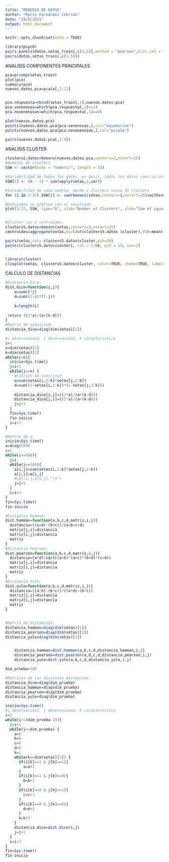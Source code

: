 ```yaml
---
title: "MINERIA DE DATOS"
author: "Rocío Fernández Cebrián"
date: "29/9/2021"
output: html_document
---
```


```r
knitr::opts_chunk$set(echo = TRUE)
```



```r
library(psych)
pairs.panels(datos.setas_train[,c(1,6)],method = "pearson",hist.col = "#00AFBB",density = TRUE,ellipses = TRUE)
pairs(datos.setas_train[,c(1:5)])
```


ANALISIS COMPONENTES PRINCIPALES
```r
pca=prcomp(setas_train)
plot(pca)
summary(pca)
nuevos.datos.pca=pca$x[,1:13]


pca.respuesta=cbind(setas_train[,1],nuevos.datos.pca)
pca.venenosas=which(pca.respuesta[,1]==1)
pca.novenenosas=which(pca.respuesta[,1]==0)

plot(nuevos.datos.pca)
points(nuevos.datos.pca[pca.venenosas,],col="aquamarine")
points(nuevos.datos.pca[pca.novenenosas,],col="purple")

pairs(nuevos.datos.pca[,1:4])
```

ANALISIS CLUSTER
```r
clusters2.datos=kmeans(nuevos.datos.pca,centers=2,nstart=25)
#Números de clusters
SSW <- vector(mode = "numeric", length = 15)

#Variabilidad de todos los datos, es decir, todos los datos como un único cluster
SSW[1] <- (n - 1) * sum(apply(setas,2,var)) 

#Variabilidad de cada modelo, desde 2 clusters hasta 15 clusters
for (i in 2:15) SSW[i] <- sum(kmeans(setas,centers=i,nstart=25)$withinss)

#Dibujamos un gráfico con el resultado
plot(1:15, SSW, type="b", xlab="Number of Clusters", ylab="Sum of squares within groups",pch=19, col="steelblue4")


#Cluster con 5 centroides:
clusters5.datos=kmeans(setas,centers=5,nstart=25)
centroides=aggregate(setas,by=list(clusters5.datos $cluster),FUN=mean) 

pairs(setas,col= clusters5.datos$cluster,pch=19)
points(clusters5.datos$centers, col = 1:nk, pch = 19, cex=2)


library(cluster)
clusplot(setas, clusters5.datos$cluster, color=TRUE, shade=TRUE, labels=2,lines=0)
```

CALCULO DE DISTANCIAS
```r
#Distancia Dice:
dist.dice=function(i,j){
    a=sum(i*j)
    d=sum((1-i)*(1-j))
    
    k=length(i)
    
 return ((2*a)/(a+(k-d)))
}
#Matriz de similitud:
distancia_dice=diag(dim(setas)[1])

#i observacion1, j observacion2, k caracteristica
i=1
n=dim(setas)[1]
k=dim(setas)[2]
while(i<n){
  inicio=Sys.time()
  j=i+1
  while(j<=n) {
    #Calculo de similitud
    a=sum(setas[i,2:k]*setas[j,2:k])
    d=sum((1-setas[i,2:k])*(1-setas[j,2:k]))
    
    distancia_dice[i,j]=((2*a)/(a+(k-d)))
    distancia_dice[j,i]=((2*a)/(a+(k-d)))
    j=j+1
  }
  fin=Sys.time()
  fin-inicio
  i=i+1
}

#Matriz de a:
inicio=Sys.time()
a=diag(500)
i=1
while(i<=500){
  j=i
  while(j<=500){
    a[i,j]=sum(setas[i,2:k]*setas[j,2:k])
    a[j,i]=a[i,j]
    #cat(i,j,a[i,j],"\n")
    j=j+1
  }
  i=i+1
}
fin=Sys.time()
fin-inicio
```


```r

#Distancia Hamman:
dist.hamman=function(a,b,c,d,matriz,i,j){
  distancia=((a+d)-(b+c))/(a+b+c+d)
  matriz[j,i]=distancia
  matriz[i,j]=distancia
  matriz
}
#Distancia Pearson:
dist.pearson=function(a,b,c,d,matriz,i,j){
  distancia=(a*d)/sqrt((a+b)*(a+c)*(b+d)*(c+d))
  matriz[j,i]=distancia
  matriz[i,j]=distancia
  matriz
}
#Distancia Yule:
dist.yule=function(a,b,c,d,matriz,i,j){
  distancia=((a*d)-(b*c))/((a*d)+(b*c))
  matriz[j,i]=distancia
  matriz[i,j]=distancia
  matriz
}


#Matriz de distancias:
distancia_hamman=diag(dim(setas)[1])
distancia_pearson=diag(dim(setas)[1])
distancia_yule=diag(dim(setas)[1])


    distancia_hamman=dist.hamman(a,b,c,d,distancia_hamman,i,j)
    distancia_pearson=dist.pearson(a,b,c,d,distancia_pearson,i,j)
    distancia_yule=dist.yule(a,b,c,d,distancia_yule,i,j)
```


```r
dim_prueba=500

#Matrices de las distintas distancias:
distancia_dice=diag(dim_prueba)
distancia_hamman=diag(dim_prueba)
distancia_pearson=diag(dim_prueba)
distancia_yule=diag(dim_prueba)

inicio=Sys.time()
#i observacion1, j observacion2, k caracteristica
i=1
while(i<=(dim_prueba-1)){
  j=i+1
  while(j<=dim_prueba) {
    a=0
    b=0
    c=0
    d=0
    k=1
    while(k<=dim(setas)[2]) {
      if(i[k]==1 & j[k]==1){
        a=a+1
      }
      if(i[k]==1 & j[k]==0){
        b=b+1
      }
      if(i[k]==0 & j[k]==1){
        c=c+1
      }
      if(i[k]==0 & j[k]==0){
        d=d+1
      }
      k=k+1
    }
    distancia_dice=dist.dice(i,j)
    j=j+1
  }
  i=i+1
}
fin=Sys.time()
fin-inicio
```

